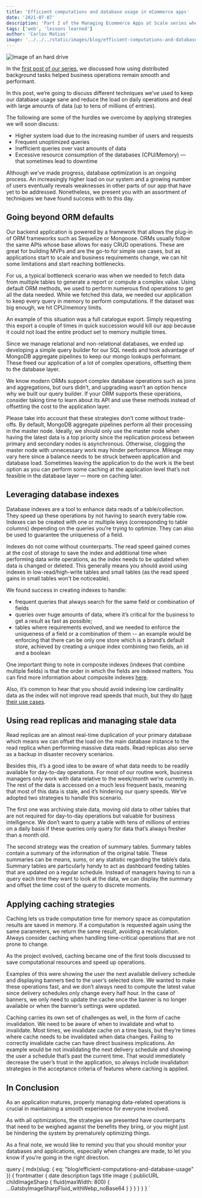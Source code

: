 ```yaml
---
title: 'Efficient computations and database usage in eCommerce apps'
date: '2021-07-07'
description: 'Part 2 of the Managing Ecommerce Apps at Scale series where we discuss how we made computations more efficient and improved database usage'
tags: ['web', 'lessons learned']
author: 'Carlos Matias'
image: '../../../static/images/blog/efficient-computations-and-database-usage/header.jpeg'
---
```



<Image
  src="blog/efficient-computations-and-database-usage/header.jpeg"
  alt="Image of an hard drive"
  caption="Photo by benjamin lehman on Unsplash"
/>

In the [first post of our series](/blog/distributed-background-jobs), we discussed how using distributed background tasks helped business operations remain smooth and performant.

In this post, we’re going to discuss different techniques we’ve used to keep our database usage sane and reduce the load on daily operations and deal with large amounts of data (up to tens of millions of entries).

The following are some of the hurdles we overcome by applying strategies we will soon discuss:

- Higher system load due to the increasing number of users and requests
- Frequent unoptimized queries
- Inefficient queries over vast amounts of data
- Excessive resource consumption of the databases (CPU/Memory) — that sometimes lead to downtime

Although we’ve made progress, database optimization is an ongoing process. An increasingly higher load on our system and a growing number of users eventually reveals weaknesses in other parts of our app that have yet to be addressed. Nonetheless, we present you with an assortment of techniques we have found success with to this day.

## Going beyond ORM defaults

Our backend application is powered by a framework that allows the plug-in of ORM frameworks such as Sequelize or Mongoose. ORMs usually follow the same APIs whose base allows for easy CRUD operations. These are great for building MVPs and are the go-to for simple use cases, but as applications start to scale and business requirements change, we can hit some limitations and start reaching bottlenecks.

For us, a typical bottleneck scenario was when we needed to fetch data from multiple tables to generate a report or compute a complex value. Using default ORM methods, we used to perform numerous find operations to get all the data needed. While we fetched this data, we needed our application to keep every query in memory to perform computations. If the dataset was big enough, we hit CPU/memory limits.

An example of this situation was a full catalogue export. Simply requesting this export a couple of times in quick succession would kill our app because it could not load the entire product set to memory multiple times.

Since we manage relational and non-relational databases, we ended up developing a simple query builder for our SQL needs and took advantage of MongoDB aggregate pipelines to keep our mongo lookups performant. These freed our application of a lot of complex operations, offsetting them to the database layer.

We know modern ORMs support complex database operations such as joins and aggregations, but ours didn’t, and upgrading wasn’t an option hence why we built our query builder. If your ORM supports these operations, consider taking time to learn about its API and use these methods instead of offsetting the cost to the application layer.

Please take into account that these strategies don’t come without trade-offs. By default, MongoDB aggregate pipelines perform all their processing in the master node. Ideally, we should only use the master node when having the latest data is a top priority since the replication process between primary and secondary nodes is asynchronous. Otherwise, clogging the master node with unnecessary work may hinder performance. Mileage may vary here since a balance needs to be struck between application and database load. Sometimes leaving the application to do the work is the best option as you can perform some caching at the application level that’s not feasible in the database layer — more on caching later.

## Leveraging database indexes

Database indexes are a tool to enhance data reads of a table/collection. They speed up these operations by not having to search every table row. Indexes can be created with one or multiple keys (corresponding to table columns) depending on the queries you’re trying to optimize. They can also be used to guarantee the uniqueness of a field.

Indexes do not come without counterparts. The read speed gained comes at the cost of storage to save the index and additional time when performing data write operations, as the index needs to be updated when data is changed or deleted. This generally means you should avoid using indexes in low-read/high-write tables and small tables (as the read speed gains in small tables won’t be noticeable).

We found success in creating indexes to handle:

- frequent queries that always search for the same field or combination of fields
- queries over huge amounts of data, where it’s critical for the business to get a result as fast as possible;
- tables where requirements evolved, and we needed to enforce the uniqueness of a field or a combination of them -- an example would be enforcing that there can be only one store which is a brand’s default store, achieved by creating a unique index combining two fields, an id and a boolean

One important thing to note in composite indexes (indexes that combine multiple fields) is that the order in which the fields are indexed matters. You can find more information about composite indexes [here](https://user3141592.medium.com/single-vs-composite-indexes-in-relational-databases-58d0eb045cbe).

Also, it’s common to hear that you should avoid indexing low cardinality data as the index will not improve read speeds that much, but they do [have their use cases](https://stackoverflow.com/questions/2113181/does-it-make-sense-to-use-an-index-that-will-have-a-low-cardinality).

## Using read replicas and managing stale data

Read replicas are an almost real-time duplication of your primary database which means we can offset the load on the main database instance to the read replica when performing massive data reads. Read replicas also serve as a backup in disaster recovery scenarios.

Besides this, it’s a good idea to be aware of what data needs to be readily available for day-to-day operations. For most of our routine work, business managers only work with data relative to the week/month we’re currently in. The rest of the data is accessed on a much less frequent basis, meaning that most of this data is stale, and it’s hindering our query speeds. We’ve adopted two strategies to handle this scenario.

The first one was archiving stale data, moving old data to other tables that are not required for day-to-day operations but valuable for business intelligence. We don’t want to query a table with tens of millions of entries on a daily basis if these queries only query for data that’s always fresher than a month old.

The second strategy was the creation of summary tables.
Summary tables contain a summary of the information of the original table. These summaries can be means, sums, or any statistic regarding the table’s data. Summary tables are particularly handy to act as dashboard feeding tables that are updated on a regular schedule. Instead of managers having to run a query each time they want to look at the data, we can display the summary and offset the time cost of the query to discrete moments.

## Applying caching strategies

Caching lets us trade computation time for memory space as computation results are saved in memory. If a computation is requested again using the same parameters, we return the same result, avoiding a recalculation. Always consider caching when handling time-critical operations that are not prone to change.

As the project evolved, caching became one of the first tools discussed to save computational resources and speed up operations.

Examples of this were showing the user the next available delivery schedule and displaying banners tied to the user’s selected store. We wanted to make these operations fast, and we don’t always need to compute the latest value since delivery schedules only change every half hour. In the case of banners, we only need to update the cache once the banner is no longer available or when the banner’s settings were updated.

Caching carries its own set of challenges as well, in the form of cache invalidation. We need to be aware of when to invalidate and what to invalidate. Most times, we invalidate cache on a time basis, but they’re times where cache needs to be invalidated when data changes. Failing to correctly invalidate cache can have direct business implications. An example would be not invalidating the next delivery schedule and showing the user a schedule that’s past the current time. That would immediately decrease the user’s trust in the application, so always include invalidation strategies in the acceptance criteria of features where caching is applied.

## In Conclusion

As an application matures, properly managing data-related operations is crucial in maintaining a smooth experience for everyone involved.

As with all optimizations, the strategies we presented have counterparts that need to be weighed against the benefits they bring, or you might just be hindering the system by prematurely optimizing things.

As a final note, we would like to remind you that you should monitor your databases and applications, especially when changes are made, to let you know if you’re going in the right direction.

  query {
    mdx(slug: { eq: "blog/efficient-computations-and-database-usage" }) {
      frontmatter {
        date
        description
        tags
        title
        image {
          publicURL
          childImageSharp {
            fluid(maxWidth: 800) {
              ...GatsbyImageSharpFluid_withWebp_noBase64
            }
          }
        }
      }
    }
  }
`
